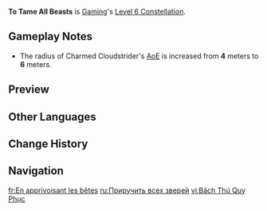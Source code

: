 {{Constellation Infobox
|image         = Constellation To Tame All Beasts.png
|character     = Gaming
|level         = 6
|description   = [[Bestial Ascent]]'s Plunging Attack: Charmed Cloudstrider CRIT Rate increased by 20% and CRIT DMG increased by 40%, and its attack radius will be increased.
|scale_att1    = 
|scale_att2    = 
|utility1      = CRIT Rate
|utility2      = CRIT DMG
|utility3      = AoE Increase
}}
'''To Tame All Beasts''' is [[Gaming]]'s [[Level 6 Constellation]].

==Gameplay Notes==
* The radius of Charmed Cloudstrider's [[AoE]] is increased from '''4''' meters to '''6''' meters.

==Preview==
{{Preview
|file1    = Bestial Ascent Charmed Cloudstrider Preview
|caption1 = Without C6

|file2    = To Tame All Beasts Preview
|caption2 = With C6
}}

==Other Languages==
{{Other Languages
|en      = To Tame All Beasts
|zhs     = 百兽俱驯
|zhs_rm  = Bǎishòu Jù Xùn
|zht     = 百獸俱馴
|zht_rm  = Bǎishòu Jù Xùn
|zh_tl   = 
|ja      = 百獣支配
|ja_rm   = Hyakujuu Shihai
|ja_tl   = Domination of All Beasts
|ko      = 조련의 달인
|ko_rm   = 
|ko_tl   = 
|es      = Domador de todas las bestias
|es_tl   = The Tamer of All Beasts
|fr      = En apprivoisant les bêtes
|fr_tl   = By Taming the Beasts
|ru      = Приручить всех зверей
|ru_tl   = To Tame All Beasts
|th      = To Tame All Beasts
|vi      = Bách Thú Quy Phục
|vi_tl   = 
|de      = Zähmer aller Bestien
|de_tl   = Tamer of All Beasts
|id      = To Tame All Beasts
|pt      = Domesticando Todas as Bestas
|pt_tl   = 
|tr      = Tüm Canavarların Terbiyecisi
|tr_tl   = 
|it      = Domatore infallibile
|it_tl   = Infallible Tamer
}}

==Change History==
{{Change History|4.4}}

==Navigation==
{{Talent Navbox|Gaming}}

[[fr:En apprivoisant les bêtes]]
[[ru:Приручить всех зверей]]
[[vi:Bách Thú Quy Phục]]